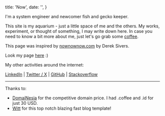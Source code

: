
  title: 'Now',
  date: '',
}

I'm a system engineer and newcomer fish and gecko keeper.

This site is my aquarium - just a little space of me and the others.
My works, experiment, or thought of something, I may write down here.
In case you need to know a bit more about me, just let's go grab some [coffee](https://www.google.com/maps/search/Coffee+Shop/@-7.7973398,110.3543402,13z/data=!3m1!4b1).

This page was inspired by [nownownow.com](https://nownownow.com/) by Derek Sivers.

Look my page [here](https://nownownow.com/p/dtqP) :)

My other activities around the internet:

[LinkedIn](https://linkedin.com/in/harsxv) | [Twitter / X](https://twitter.com/harsxv) | [GitHub](https://github.com/harsxv) | [Stackoverflow](https://stackoverflow.com/users/10219867/harry-suryapambagya)

---

Thanks to:

- [DomaiNesia](https://my.domainesia.com/ref.php?u=5106) for the competitive domain price. I had .coffee and .id for just 30 USD.
- [Witt](https://github.com/unix/unix.bio) for this top notch blazing fast blog template!

